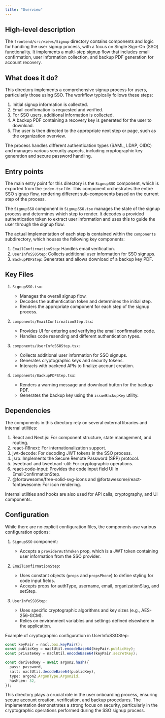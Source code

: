 ```yaml
---
title: "Overview"
---
```


## High-level description
The `frontend/src/views/Signup` directory contains components and logic for handling the user signup process, with a focus on Single Sign-On (SSO) functionality. It implements a multi-step signup flow that includes email confirmation, user information collection, and backup PDF generation for account recovery.

## What does it do?
This directory implements a comprehensive signup process for users, particularly those using SSO. The workflow typically follows these steps:

1. Initial signup information is collected.
2. Email confirmation is requested and verified.
3. For SSO users, additional information is collected.
4. A backup PDF containing a recovery key is generated for the user to download.
5. The user is then directed to the appropriate next step or page, such as the organization overview.

The process handles different authentication types (SAML, LDAP, OIDC) and manages various security aspects, including cryptographic key generation and secure password handling.

## Entry points
The main entry point for this directory is the `SignupSSO` component, which is exported from the `index.tsx` file. This component orchestrates the entire SSO signup flow, rendering different sub-components based on the current step of the process.

The `SignupSSO` component in `SignupSSO.tsx` manages the state of the signup process and determines which step to render. It decodes a provided authentication token to extract user information and uses this to guide the user through the signup flow.

The actual implementation of each step is contained within the `components` subdirectory, which houses the following key components:

1. `EmailConfirmationStep`: Handles email verification.
2. `UserInfoSSOStep`: Collects additional user information for SSO signups.
3. `BackupPDFStep`: Generates and allows download of a backup key PDF.

## Key Files
1. `SignupSSO.tsx`:
   - Manages the overall signup flow.
   - Decodes the authentication token and determines the initial step.
   - Renders the appropriate component for each step of the signup process.

2. `components/EmailConfirmationStep.tsx`:
   - Provides UI for entering and verifying the email confirmation code.
   - Handles code resending and different authentication types.

3. `components/UserInfoSSOStep.tsx`:
   - Collects additional user information for SSO signups.
   - Generates cryptographic keys and security tokens.
   - Interacts with backend APIs to finalize account creation.

4. `components/BackupPDFStep.tsx`:
   - Renders a warning message and download button for the backup PDF.
   - Generates the backup key using the `issueBackupKey` utility.

## Dependencies
The components in this directory rely on several external libraries and internal utilities:

1. React and Next.js: For component structure, state management, and routing.
2. react-i18next: For internationalization support.
3. jwt-decode: For decoding JWT tokens in the SSO process.
4. jsrp: Implements the Secure Remote Password (SRP) protocol.
5. tweetnacl and tweetnacl-util: For cryptographic operations.
6. react-code-input: Provides the code input field UI in EmailConfirmationStep.
7. @fortawesome/free-solid-svg-icons and @fortawesome/react-fontawesome: For icon rendering.

Internal utilities and hooks are also used for API calls, cryptography, and UI components.

## Configuration
While there are no explicit configuration files, the components use various configuration options:

1. `SignupSSO` component:
   - Accepts a `providerAuthToken` prop, which is a JWT token containing user information from the SSO provider.

2. `EmailConfirmationStep`:
   - Uses constant objects (`props` and `propsPhone`) to define styling for code input fields.
   - Accepts props for authType, username, email, organizationSlug, and setStep.

3. `UserInfoSSOStep`:
   - Uses specific cryptographic algorithms and key sizes (e.g., AES-256-GCM).
   - Relies on environment variables and settings defined elsewhere in the application.

Example of cryptographic configuration in UserInfoSSOStep:

```typescript
const keyPair = nacl.box.keyPair();
const publicKey = naclUtil.encodeBase64(keyPair.publicKey);
const privateKey = naclUtil.encodeBase64(keyPair.secretKey);

const derivedKey = await argon2.hash({
  pass: password,
  salt: naclUtil.decodeBase64(publicKey),
  type: argon2.ArgonType.Argon2id,
  hashLen: 32,
});
```

This directory plays a crucial role in the user onboarding process, ensuring secure account creation, verification, and backup procedures. The implementation demonstrates a strong focus on security, particularly in the cryptographic operations performed during the SSO signup process.